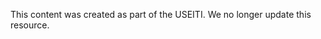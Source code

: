 <IconArchiveImg />
<Box fontSize={'caption.fontSize'} ml={1} display='inline-block'>

This content was created as part of the <GlossaryTerm termKey="EITI Standard">USEITI</GlossaryTerm>. We no longer update this resource.

</Box>
